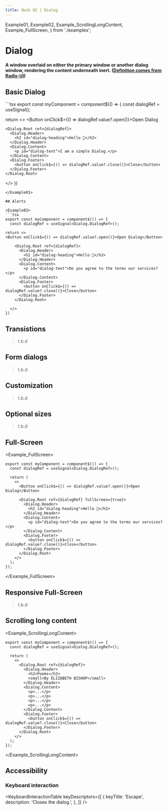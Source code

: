 ```yaml
---
title: Qwik UI | Dialog
---
```


  Example01,
  Example02,
  Example_ScrollingLongContent,
  Example_FullScreen,
} from './examples';

# Dialog

#### A window overlaid on either the primary window or another dialog window, rendering the content underneath inert. ([Definition comes from Radix-UI](https://www.radix-ui.com/docs/primitives/components/dialog))

## Basic Dialog

<Example01>
```tsx
export const myComponent = component$(() => {
  const dialogRef = useSignal<Dialog.DialogRef>();

return <>
<Button onClick$={() => dialogRef.value?.open()}>Open Dialog</Button>

    <Dialog.Root ref={dialogRef}>
      <Dialog.Header>
        <h2 id="dialog-heading">Hello 👋</h2>
      </Dialog.Header>
      <Dialog.Content>
        <p id="dialog-text">I am a simple Dialog.</p>
      </Dialog.Content>
      <Dialog.Footer>
        <button onClick$={() => dialogRef.value?.close()}>Close</button>
      </Dialog.Footer>
    </Dialog.Root>

  </>
})
```
</Example01>

## Alerts

<Example02>
```tsx
export const myComponent = component$(() => {
  const dialogRef = useSignal<Dialog.DialogRef>();

return <>
<Button onClick$={() => dialogRef.value?.open()}>Open Dialog</Button>

    <Dialog.Root ref={dialogRef}>
      <Dialog.Header>
        <h2 id="dialog-heading">Hello 👋</h2>
      </Dialog.Header>
      <Dialog.Content>
        <p id="dialog-text">Do you agree to the terms our services?</p>
      </Dialog.Content>
      <Dialog.Footer>
        <button onClick$={() => dialogRef.value?.close()}>Close</button>
      </Dialog.Footer>
    </Dialog.Root>

  </>
})
```
</Example02>

## Transistions

> t.b.d

## Form dialogs

> t.b.d

## Customization

> t.b.d

## Optional sizes

> t.b.d

## Full-Screen

<Example_FullScreen>

```tsx
export const myComponent = component$(() => {
  const dialogRef = useSignal<Dialog.DialogRef>();

  return (
    <>
      <Button onClick$={() => dialogRef.value?.open()}>Open Dialog</Button>

      <Dialog.Root ref={dialogRef} fullScreen={true}>
        <Dialog.Header>
          <h2 id="dialog-heading">Hello 👋</h2>
        </Dialog.Header>
        <Dialog.Content>
          <p id="dialog-text">Do you agree to the terms our services?</p>
        </Dialog.Content>
        <Dialog.Footer>
          <button onClick$={() => dialogRef.value?.close()}>Close</button>
        </Dialog.Footer>
      </Dialog.Root>
    </>
  );
});
```

</Example_FullScreen>

## Responsive Full-Screen

> t.b.d

## Scrolling long content

<Example_ScrollingLongContent>

```tsx
export const myComponent = component$(() => {
  const dialogRef = useSignal<Dialog.DialogRef>();

  return (
    <>
      <Dialog.Root ref={dialogRef}>
        <Dialog.Header>
          <h2>Poems</h2>
          <small>By ELIZABETH BISHOP</small>
        </Dialog.Header>
        <Dialog.Content>
          <p>...</p>
          <p>...</p>
          <p>...</p>
          <p>...</p>
        </Dialog.Content>
        <Dialog.Footer>
          <button onClick$={() => dialogRef.value?.close()}>Close</button>
        </Dialog.Footer>
      </Dialog.Root>
    </>
  );
});
```

</Example_ScrollingLongContent>

## Accessibility

### Keyboard interaction

<KeyboardInteractionTable
  keyDescriptors={[
    {
      keyTitle: 'Escape',
      description: 'Closes the dialog.',
    },
  ]}
/>
